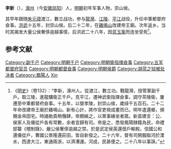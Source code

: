 {{Otheruses|李新|other=同名或類似名的其它條目描述}}
'''李新'''（{{bd|14世纪|？|1395年}}），[[濠州|濠州]]（今[[安徽|安徽]][[凤阳|凤阳]]）人，[[明朝|明朝]]初年军事人物，崇山侯。

其早年跟随[[朱元璋|朱元璋]]渡江，數立战功，参与[[龍灣|龍灣]]、[[江陵|江陵]]、[[平江|平江]]战役，升任中軍都督府僉事。[[洪武|洪武]]十五年，封崇山侯。后二十二年，在[[雞鳴山|雞鳴山]]改建帝王廟。次年返乡。当时其揭发大量公侯奢侈逾越事情，后洪武二十八年，因[[蓝玉案|蓝玉案]]而连坐受死<ref>《[[明史|明史]]》（卷132）：“李新，濠州人。從渡江，數立功。戰龍灣，授管軍副千戶。取江陵，進龍驤衛正千戶。克平江，遷神武衛指揮僉事，調守茶陵衛，屢遷至中軍都督府僉事。十五年，以營孝陵，封崇山侯，歲祿千五百石。二十二年命改建帝王廟於雞鳴山。新有心計，將作官吏視成畫而已。明年遣還鄉，頒賜金帛田宅。時諸勛貴稍僭肆，帝頗嫉之，以黨事緣坐者眾。新首建言：公、侯家人及儀從戶各有常數，余者宜歸有司。帝是之，悉發鳳陽隸籍為民，命禮部纂《稽制錄》，嚴公侯奢侈逾越之禁。於是武定侯英還佃戶輸稅，信國公和還儀從戶，曹國公景隆還莊田，皆自新發之。二十六年，督有司開胭脂河於溧水，西達大江，東通兩浙，以濟漕運。河成，民甚便之。二十八年以事誅。”</ref>。

== 参考文献 ==
{{wikisource|明史/卷132}}
{{reflist}}

{{明朝官员小作品}}

{{Authority control}}
{{DEFAULTSORT:Li李}}
[[Category:副千户|Category:副千户]]
[[Category:明朝千户|Category:明朝千户]]
[[Category:明朝衛指揮僉事|Category:明朝衛指揮僉事]]
[[Category:五军都督府官员|Category:五军都督府官员]]
[[Category:明朝都督僉事|Category:明朝都督僉事]]
[[Category:明朝侯爵|Category:明朝侯爵]]
[[Category:胡蓝之狱被处决者|Category:胡蓝之狱被处决者]]
[[Category:鳳陽人|Category:鳳陽人]]
[[Category:李姓|Xin]]